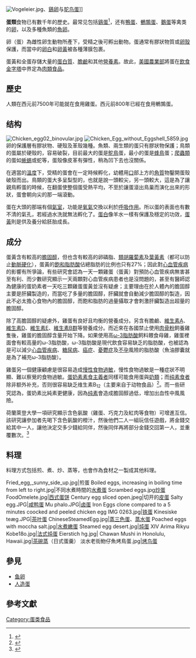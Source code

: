 {{Refimprove|time=2017-08-13T08:40:03+00:00}}
{{about|人类食用的卵|[[卵生動物|卵生動物]]產下的卵或蛋|卵|[[受精|受精]]前的[[雌性|雌性]][[生物|生物]][[生殖細胞|生殖細胞]]|卵细胞|[[胎生動物|胎生動物]][[發育生物學|發育]]初期的單[[細胞|細胞]]型態|受精卵|男性生殖器官的一部分|睪丸}}
[[File:Vogeleier.jpg|thumb]]、[[鷄卵|鷄卵]]与[[鸵鸟蛋|鸵鸟蛋]]]]

'''蛋類'''食物已有數千年的歷史。最常见包括[[鷄蛋|鷄蛋]]<ref>{{cite web|url=http://www.qinbing.cn/jidanjiage/|title=中国禽病网首页|publisher=中国禽病网|access-date=2017-08-13|archive-url=https://web.archive.org/web/20170813182711/http://www.qinbing.cn/jidanjiage/|archive-date=2017-08-13|dead-url=yes}}</ref>，还有[[鴨蛋|鴨蛋]]、[[鵪鶉蛋|鵪鶉蛋]]、[[鵝蛋|鵝蛋]]等禽类的[[卵|卵]]，以及多種魚類的[[魚卵|魚卵]]。

卵（蛋）為雌性卵生動物所產下，受精之後可孵出動物。蛋通常有膠狀物質或[[卵殼|卵殼]]保護，而當中的[[卵白|卵白]]和[[卵黃|卵黃]]被各種薄膜包裹。

蛋黃和全蛋存儲大量的[[蛋白質|蛋白質]]、[[膽鹼|膽鹼]]和其他[[營養素|營養素]]。故此，[[美國農業部|美國農業部]]將蛋在[[飲食金字塔|飲食金字塔]]中界定為[[肉類食品|肉類食品]]。

==歷史==
人類在西元前7500年可能就在食用雞蛋。西元前800年已經在食用鵪鶉蛋。

==结构==
{{main|卵}}
[[File:Chicken_egg02_binovular.jpg|thumb]]
[[File:Chicken_Egg_without_Eggshell_5859.jpg|thumb]]
卵的保護層有膠狀物、硬殼及革殼幾種。魚類、兩生類的蛋只有膠狀物保護；鳥類的蛋屬於硬殼的，容易破裂，目前最大的蛋是[[鴕鳥|鴕鳥]]蛋，最小的蛋是[[蜂鳥|蜂鳥]]蛋；[[爬蟲類|爬蟲類]]的蛋如[[蜥蜴|蜥蜴]]或蛇等，蛋殼像皮革有彈性，稍為凹下去也沒關係。

在適當的[[溫度|溫度]]下，受精的蛋會在一定時候孵化，幼體用[[口|口]]部上方的[[角質|角質]]物鑿開蛋殼破殼而出。鳥類的蛋大多呈梨型的，也就是說一頭較尖，另一頭較大，這是為了讓親鳥孵蛋的時候，在翻蛋使整個蛋受熱平均，不至於讓蛋滾出鳥巢而演化出來的形狀，蛋會朝向尖的那一端滾動。

蛋在大頭的那端有個[[氣室|氣室]]，功能是[[氧氣|氧氣]]交換以利於[[呼吸作用|呼吸作用]]。所以蛋的表面也有數不清的氣孔，若經過水洗就無法孵化了。[[蛋白|蛋白]]像羊水一樣有保護及穩定的功效，[[蛋黃|蛋黃]]則是供及養分給胚胎成長。

== 成分 ==

蛋黃含有較高的[[膽固醇|膽固醇]]，但也含有較高的卵磷脂、[[類胡羅蔔素|類胡羅蔔素]]及[[葉黃素|葉黃素]]（都可以防止[[動脈硬化|動脈硬化]]），蛋黃的[[飽和脂肪酸|飽和脂肪酸]]佔總脂肪的比例也只有27%；因此對[[心血管疾病|心血管疾病]]的影響有所爭論，有些研究會認為一天一顆雞蛋（蛋黃）對預防心血管疾病無害甚至有利、而少數研究顯示一天兩顆對心血管疾病患者也是沒問題的，甚至有醫師認為健康的蛋奶素者一天吃三顆雞蛋蛋黃並沒有疑慮；主要理由在於人體內的膽固醇主要是肝臟製造的，而當吃了多量的膽固醇，肝臟就會自動減少膽固醇的製造，因此不必太擔心食物內的膽固醇，而飽和脂肪的過量攝取才會刺激肝臟製造出超量的膽固醇。

除了高膽固醇的疑慮外，雞蛋有良好且均衡的營養成分。另含有膽鹼、[[維生素A|維生素A]]、[[維生素D|維生素D]]、[[維生素E|維生素E]]、[[維生素B群|維生素B群]]等營養成分。而近來在各國禁止使用[[肉骨粉|肉骨粉]]飼養雞隻後，雞蛋的膽固醇含量开始下降。如果使用高[[ω-3脂肪酸|ω-3脂肪酸]]飼料餵食母雞，雞蛋裡面會有較高量的ω-3脂肪酸，ω-3脂肪酸是現代飲食容易缺乏的脂肪酸，也被認為是可以減少[[心血管疾病|心血管疾病]]、[[糖尿病|糖尿病]]、[[癌症|癌症]]、[[憂鬱症|憂鬱症]]及[[不孕|不孕]]風險的脂肪酸（魚油膠囊就是為了補充ω-3脂肪酸）。

雞蛋另一個健康顧慮是很容易造成[[慢性食物過敏|慢性食物過敏]]，慢性食物過敏是一種症狀不明顯、難以察覺的食物過敏。[[蛋奶素素食主義者|蛋奶素素食主義者]]同樣可能食用蛋與[[奶|奶類]]；而[[纯素食主义|纯素食者]]除非额外补充，否则很容易缺乏维生素B<sub>12</sub>（主要来自于动物食品）<ref>{{Cite web | archiveurl = https://web.archive.org/web/20070702191558/http://www.pernicious-anaemia-society.org/whatispa.html | archivedate = 2007年7月2日 | url = http://www.pernicious-anaemia-society.org/whatispa.html | title = Pernicious Anaemia Society - What is Pernicious Anaemia? | accessdate = 22 January 2011 | deadurl = yes }}</ref>。而一些研究認為，蛋奶素比純素更健康，因為[[纯素食主义|纯素]]會造成膽固醇過低，增加出血性中風風險。

荷蘭萊登大學一項研究顯示含色氨酸（雞蛋、巧克力及紅肉等食物）可增進互信。該研究讓參加者先喝下含色氨酸的橙汁，然後他們二人一組玩信任遊戲，將金錢交給其中一人，讓他決定交多少錢給同伴，然後同伴再將部分金錢交回第一人，並重覆數次。<ref>{{Cite web |url=http://news.on.cc/cnt/world/20131027/bkn-20131027143139073-1027_00902_001.html |title=研究指食蛋等色氨酸食品可增互信 |access-date=2013-10-27 |archive-url=https://web.archive.org/web/20160305140325/http://news.on.cc/cnt/world/20131027/bkn-20131027143139073-1027_00902_001.html |archive-date=2016-03-05 |dead-url=yes }}</ref>
==料理==
{{see also|中式蛋饼|童子蛋|滚水蛋|盐焗鹌鹑蛋}}
料理方式包括煎、煮、炒、蒸等，也會作為食材之一製成其他料理。
<gallery>
Fried_egg,_sunny_side_up.jpg|煎蛋
Boiled eggs, increasing in boiling time from left to right.jpg|不同水煮時間的[[水煮蛋|水煮蛋]]
Scrambed eggs.jpg[[炒蛋|炒蛋]]
FoodOmelete.jpg|[[西式蛋饼|西式蛋饼]]
Century egg sliced open.jpeg|切开的[[皮蛋|皮蛋]]
Salty egg.JPG|[[咸鸭蛋|咸鸭蛋]]
Mu phalo.JPG|[[卤蛋|卤蛋]]
Iron Eggs clone compared to a 5 minutes coocked and peeled chicken egg IMG 0263.jpg|[[铁蛋|铁蛋]]
Kinesiske teæg.JPG|[[茶叶蛋|茶叶蛋]]
ChineseSteamedEgg.jpg|[[蒸三色蛋|蒸三色蛋]]、[[蒸水蛋|蒸水蛋]]
Poached eggs with moccha salt.jpg|[[水煮嫩蛋|水煮嫩蛋]]
Steamed egg desert.jpg|[[炖蛋|炖蛋]]
XIV Arima Rikyu Kobe18o.jpg|[[法式炖蛋|法式炖蛋]]
Eierstich hg.jpg|{{link-de|德式蛋羹|Eierstich}}
Chawan Mushi in Honolulu, Hawaii.jpg|[[茶碗蒸|茶碗蒸]]（日式蛋羹）
淡水老街魩仔魚烤鳥蛋.jpg|[[烤鸟蛋|烤鸟蛋]]
</gallery>
== 參見 ==
* [[鱼卵|鱼卵]]
* [[人造蛋|人造蛋]]

== 參考文獻 ==
<div class="references-small">
<references></references>
</div>

[[Category:蛋类食品|Category:蛋类食品]]